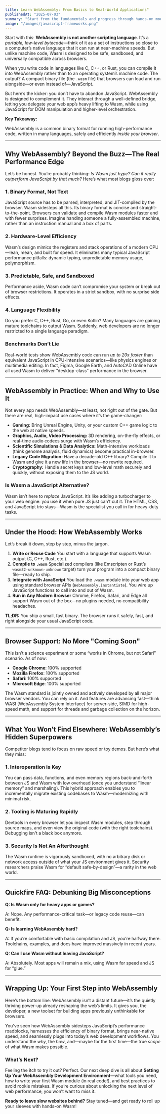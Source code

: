 ```yaml
---
title: Learn WebAssembly: From Basics to Real-World Applications"
publishedAt: "2025-07-03"
summary: "Start from the fundamentals and progress through hands-on modules, JavaScript integration, memory management, advanced data handling, performance optimization, threading, and real-world projects."
image: "/images/javascript-frameworks.png"
---
```


Start with this: **WebAssembly is not another scripting language**. It’s a _portable, low-level bytecode_—think of it as a set of instructions so close to a computer’s native language that it can run at near-machine speeds. But unlike machine code, Wasm is designed to be safe, sandboxed, and universally compatible across browsers.

When you write code in languages like C, C++, or Rust, you can compile it into WebAssembly rather than to an operating system’s machine code. The output? A compact binary file (the `.wasm` file) that browsers can load and run alongside—or even instead of—JavaScript.

But here’s the kicker: you don’t have to abandon JavaScript. WebAssembly is designed to complement it. They interact through a well-defined bridge, letting you delegate your web app’s heavy lifting to Wasm, while using JavaScript for DOM manipulation and higher-level orchestration.

**Key Takeaway:**

WebAssembly is a common binary format for running high-performance code, written in many languages, safely and efficiently _inside your browser_.

---

## Why WebAssembly? Beyond the Buzz—The Real Performance Edge

Let’s be honest. You’re probably thinking: _Is Wasm just hype? Can it really outperform JavaScript by that much?_ Here’s what most blogs gloss over:

### 1. **Binary Format**, Not Text

JavaScript source has to be parsed, interpreted, and JIT-compiled by the browser. Wasm sidesteps all this. Its binary format is concise and straight-to-the-point. Browsers can validate and compile Wasm modules faster and with fewer surprises. Imagine handing someone a fully-assembled machine, rather than an instruction manual and a box of parts.

### 2. **Hardware-Level Efficiency**

Wasm’s design mimics the registers and stack operations of a modern CPU—lean, mean, and built for speed. It eliminates many typical JavaScript performance pitfalls: dynamic typing, unpredictable memory usage, polymorphism.

### 3. **Predictable, Safe, and Sandboxed**

Performance aside, Wasm code can’t compromise your system or break out of browser restrictions. It operates in a strict sandbox, with no surprise side effects.

### 4. **Language Flexibility**

Do you prefer C, C++, Rust, Go, or even Kotlin? Many languages are gaining mature toolchains to output Wasm. Suddenly, web developers are no longer restricted to a single language paradigm.

### Benchmarks Don’t Lie

Real-world tests show WebAssembly code can run _up to 20x faster_ than equivalent JavaScript in CPU-intensive scenarios—like physics engines or multimedia editing. In fact, Figma, Google Earth, and AutoCAD Online have all used Wasm to deliver “desktop-class” performance in the browser.

---

## WebAssembly in Practice: When and Why to Use It

Not every app needs WebAssembly—at least, not right out of the gate. But there are real, high-impact use cases where it’s the game-changer:

- **Gaming:** Bring Unreal Engine, Unity, or your custom C++ game logic to the web at native speeds.
- **Graphics, Audio, Video Processing:** 3D rendering, on-the-fly effects, or real-time audio codecs surge with Wasm’s efficiency.
- **Scientific Simulations & Data Analytics:** Math-intensive workloads (think genome analysis, fluid dynamics) become practical in-browser.
- **Legacy Code Migration:** Have a decade-old C++ library? Compile it to Wasm and give it a new life in the browser—no rewrite required.
- **Cryptography:** Handle secret keys and low-level math securely and quickly, without exposing them to the JS world.

### Is Wasm a JavaScript Alternative?

Wasm isn’t here to _replace_ JavaScript. It’s like adding a turbocharger to your web engine: you use it when pure JS just can’t cut it. The HTML, CSS, and JavaScript trio stays—Wasm is the specialist you call in for heavy-duty tasks.

---

## Under the Hood: How WebAssembly Works

Let’s break it down, step by step, minus the jargon.

1. **Write or Reuse Code**
   You start with a language that supports Wasm output (C, C++, Rust, etc.).
2. **Compile to `.wasm`**
   Specialized compilers (like Emscripten or Rust’s `wasm32-unknown-unknown` target) turn your program into a compact binary file—ready to ship.
3. **Integrate with JavaScript**
   You load the `.wasm` module into your web app using standard browser APIs (`WebAssembly.instantiate`). You wire up JavaScript functions to call into and out of Wasm.
4. **Run in Any Modern Browser**
   Chrome, Firefox, Safari, and Edge all support Wasm out of the box—no plugins needed, no compatibility headaches.

**TL;DR:** You ship a small, fast binary. The browser runs it safely, fast, and right alongside your usual JavaScript code.

---

## Browser Support: No More "Coming Soon"

This isn’t a science experiment or some “works in Chrome, but not Safari” scenario. As of now:

- **Google Chrome**: 100% supported
- **Mozilla Firefox**: 100% supported
- **Safari**: 100% supported
- **Microsoft Edge**: 100% supported

The Wasm standard is jointly owned and actively developed by all major browser vendors. You can rely on it. And features are advancing fast—think WASI (WebAssembly System Interface) for server-side, SIMD for high-speed math, and support for threads and garbage collection on the horizon.

---

## What You Won’t Find Elsewhere: WebAssembly’s Hidden Superpowers

Competitor blogs tend to focus on raw speed or toy demos. But here’s what they miss:

### 1. **Interoperation is Key**

You can pass data, functions, and even memory regions back-and-forth between JS and Wasm with low overhead (once you understand “linear memory” and marshaling). This hybrid approach enables you to incrementally migrate existing codebases to Wasm—modernizing with minimal risk.

### 2. **Tooling is Maturing Rapidly**

Devtools in every browser let you inspect Wasm modules, step through source maps, and even view the original code (with the right toolchains). Debugging isn't a black box anymore.

### 3. **Security Is Not An Afterthought**

The Wasm runtime is vigorously sandboxed, with no arbitrary disk or network access outside of what your JS environment gives it. Security researchers praise Wasm for “default safe-by-design”—a rarity in the web world.

---

## Quickfire FAQ: Debunking Big Misconceptions

**Q: Is Wasm only for heavy apps or games?**

A: Nope. Any performance-critical task—or legacy code reuse—can benefit.

**Q: Is learning WebAssembly hard?**

A: If you’re comfortable with basic compilation and JS, you’re halfway there. Toolchains, examples, and docs have improved massively in recent years.

**Q: Can I use Wasm without leaving JavaScript?**

A: Absolutely. Most apps will remain a mix, using Wasm for speed and JS for “glue.”

---

## Wrapping Up: Your First Step into WebAssembly

Here’s the bottom line: WebAssembly isn’t a distant future—it’s the quietly thriving power-up already reshaping the web’s limits. It gives you, the developer, a new toolset for building apps previously unthinkable for browsers.

You’ve seen how WebAssembly sidesteps JavaScript’s performance roadblocks, harnesses the efficiency of binary format, brings near-native speed, and seamlessly plugs into today’s web development workflows. You understand the _why_, the _how_, and—maybe for the first time—the true _scope_ of what Wasm makes possible.

### What’s Next?

Feeling the itch to try it out? Perfect. Our next deep dive is all about **Setting Up Your WebAssembly Development Environment**—what tools you need, how to write your first Wasm module (in real code!), and best practices to avoid rookie mistakes. If you’re curious about unlocking the next level of web performance, you won’t want to miss it.

**Ready to leave slow websites behind?** Stay tuned—and get ready to roll up your sleeves with hands-on Wasm!
